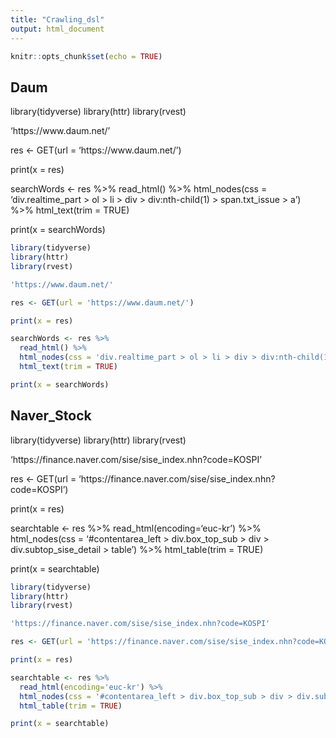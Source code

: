 ```yaml
---
title: "Crawling_dsl"
output: html_document
---
```


```r
knitr::opts_chunk$set(echo = TRUE)
```

## Daum

library(tidyverse)
library(httr)
library(rvest)

'https://www.daum.net/'

res <- GET(url = 'https://www.daum.net/')

print(x = res)

searchWords <- res %>% 
  read_html() %>% 
  html_nodes(css = 'div.realtime_part > ol > li > div > div:nth-child(1) > span.txt_issue > a') %>% 
  html_text(trim = TRUE)

print(x = searchWords)

```r
library(tidyverse)
library(httr)
library(rvest)

'https://www.daum.net/'

res <- GET(url = 'https://www.daum.net/')

print(x = res)

searchWords <- res %>% 
  read_html() %>% 
  html_nodes(css = 'div.realtime_part > ol > li > div > div:nth-child(1) > span.txt_issue > a') %>% 
  html_text(trim = TRUE)

print(x = searchWords)
```

## Naver_Stock

library(tidyverse)
library(httr)
library(rvest)

'https://finance.naver.com/sise/sise_index.nhn?code=KOSPI'

res <- GET(url = 'https://finance.naver.com/sise/sise_index.nhn?code=KOSPI')

print(x = res)

searchtable <- res %>% 
  read_html(encoding='euc-kr') %>% 
  html_nodes(css = '#contentarea_left > div.box_top_sub > div > div.subtop_sise_detail > table') %>% 
  html_table(trim = TRUE)

print(x = searchtable)

```r
library(tidyverse)
library(httr)
library(rvest)

'https://finance.naver.com/sise/sise_index.nhn?code=KOSPI'

res <- GET(url = 'https://finance.naver.com/sise/sise_index.nhn?code=KOSPI')

print(x = res)

searchtable <- res %>% 
  read_html(encoding='euc-kr') %>% 
  html_nodes(css = '#contentarea_left > div.box_top_sub > div > div.subtop_sise_detail > table') %>% 
  html_table(trim = TRUE)

print(x = searchtable)
```

